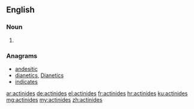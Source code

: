==English==

===Noun===
{{head|en|plural}}

# {{plural of|actinide|lang=en}}

===Anagrams===
* [[andesitic#English|andesitic]]
* [[dianetics#English|dianetics]], [[Dianetics#English|Dianetics]]
* [[indicates#English|indicates]]

[[ar:actinides]]
[[de:actinides]]
[[el:actinides]]
[[fr:actinides]]
[[hr:actinides]]
[[ku:actinides]]
[[mg:actinides]]
[[my:actinides]]
[[zh:actinides]]